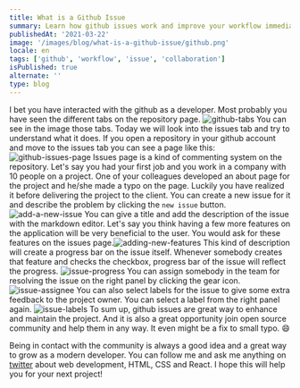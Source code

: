 ```yaml
---
title: What is a Github Issue
summary: Learn how github issues work and improve your workflow immediately!
publishedAt: '2021-03-22'
image: '/images/blog/what-is-a-github-issue/github.png'
locale: en
tags: ['github', 'workflow', 'issue', 'collaboration']
isPublished: true
alternate: ''
type: blog
---
```


I bet you have interacted with the github as a developer. Most probably you have seen the different tabs on the repository page. ![github-tabs](./issue1.png) You can see in the image those tabs. Today we will look into the issues tab and try to understand what it does.
If you open a repository in your github account and move to the issues tab you can see a page like this:
![github-issues-page](./issue2.png) Issues page is a kind of commenting system on the repository. Let's say you had your first job and you work in a company with 10 people on a project. One of your colleagues developed an about page for the project and he/she made a typo on the page. Luckily you have realized it before delivering the project to the client. You can create a new issue for it and describe the problem by clicking the `new issue` button.![add-a-new-issue](./issue3.png) You can give a title and add the description of the issue with the markdown editor. Let's say you think having a few more features on the application will be very beneficial to the user. You would ask for these features on the issues page.![adding-new-features](./issue4.png) This kind of description will create a progress bar on the issue itself. Whenever somebody creates that feature and checks the checkbox, progress bar of the issue will reflect the progress.
![issue-progress](./issue5.png) You can assign somebody in the team for resolving the issue on the right panel by clicking the gear icon.![issue-assignee](./issue6.png) You can also select labels for the issue to give some extra feedback to the project owner. You can select a label from the right panel again.
![issue-labels](./issue7.png) To sum up, github issues are great way to enhance and maintain the project. And it is also a great opportunity join open source community and help them in any way. It even might be a fix to small typo. 😄

Being in contact with the community is always a good idea and a great way to grow as a modern developer. You can follow me and ask me anything on [twitter](https://twitter.com/uguremirmustafa) about web development, HTML, CSS and React. I hope this will help you for your next project!
